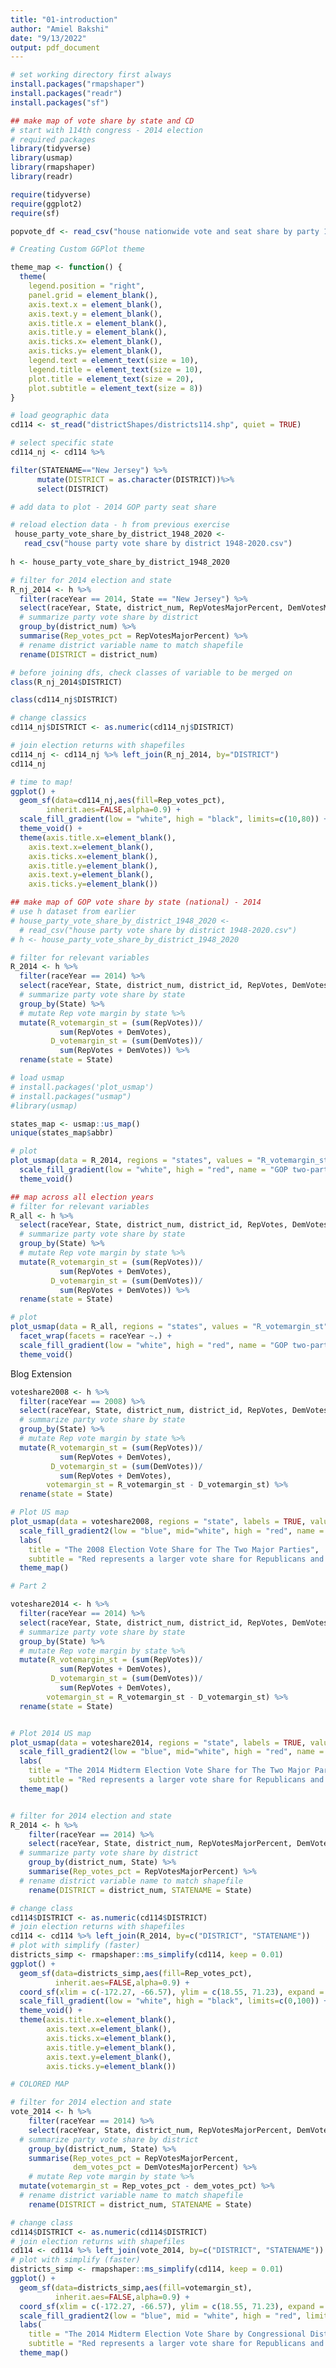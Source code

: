 ```yaml
---
title: "01-introduction"
author: "Amiel Bakshi"
date: "9/13/2022"
output: pdf_document
---
```


```r
# set working directory first always
install.packages("rmapshaper")
install.packages("readr")
install.packages("sf")

```

```r
## make map of vote share by state and CD
# start with 114th congress - 2014 election
# required packages
library(tidyverse)
library(usmap)
library(rmapshaper)
library(readr)

require(tidyverse)
require(ggplot2)
require(sf)

popvote_df <- read_csv("house nationwide vote and seat share by party 1948-2020.csv")

```

```r
# Creating Custom GGPlot theme

theme_map <- function() {
  theme(
    legend.position = "right",
    panel.grid = element_blank(),
    axis.text.x = element_blank(),
    axis.text.y = element_blank(),
    axis.title.x = element_blank(),
    axis.title.y = element_blank(),
    axis.ticks.x= element_blank(),
    axis.ticks.y= element_blank(),
    legend.text = element_text(size = 10),
    legend.title = element_text(size = 10),
    plot.title = element_text(size = 20),
    plot.subtitle = element_text(size = 8))
}

```


```r

# load geographic data
cd114 <- st_read("districtShapes/districts114.shp", quiet = TRUE)
```

```r
# select specific state
cd114_nj <- cd114 %>%

filter(STATENAME=="New Jersey") %>%
      mutate(DISTRICT = as.character(DISTRICT))%>%
      select(DISTRICT)

# add data to plot - 2014 GOP party seat share

# reload election data - h from previous exercise
 house_party_vote_share_by_district_1948_2020 <-
   read_csv("house party vote share by district 1948-2020.csv")
 
h <- house_party_vote_share_by_district_1948_2020

# filter for 2014 election and state
R_nj_2014 <- h %>%
  filter(raceYear == 2014, State == "New Jersey") %>%
  select(raceYear, State, district_num, RepVotesMajorPercent, DemVotesMajorPercent) %>%
  # summarize party vote share by district
  group_by(district_num) %>%
  summarise(Rep_votes_pct = RepVotesMajorPercent) %>%
  # rename district variable name to match shapefile
  rename(DISTRICT = district_num)

# before joining dfs, check classes of variable to be merged on
class(R_nj_2014$DISTRICT)

class(cd114_nj$DISTRICT)

# change classics
cd114_nj$DISTRICT <- as.numeric(cd114_nj$DISTRICT)

# join election returns with shapefiles
cd114_nj <- cd114_nj %>% left_join(R_nj_2014, by="DISTRICT")
cd114_nj

```

```r
# time to map!
ggplot() +
  geom_sf(data=cd114_nj,aes(fill=Rep_votes_pct),
        inherit.aes=FALSE,alpha=0.9) +
  scale_fill_gradient(low = "white", high = "black", limits=c(10,80)) +
  theme_void() +
  theme(axis.title.x=element_blank(),
    axis.text.x=element_blank(),
    axis.ticks.x=element_blank(),
    axis.title.y=element_blank(),
    axis.text.y=element_blank(),
    axis.ticks.y=element_blank())
```

```r
## make map of GOP vote share by state (national) - 2014
# use h dataset from earlier
# house_party_vote_share_by_district_1948_2020 <-
  # read_csv("house party vote share by district 1948-2020.csv")
# h <- house_party_vote_share_by_district_1948_2020

# filter for relevant variables
R_2014 <- h %>%
  filter(raceYear == 2014) %>%
  select(raceYear, State, district_num, district_id, RepVotes, DemVotes) %>%
  # summarize party vote share by state
  group_by(State) %>%
  # mutate Rep vote margin by state %>%
  mutate(R_votemargin_st = (sum(RepVotes))/
           sum(RepVotes + DemVotes),
         D_votemargin_st = (sum(DemVotes))/
           sum(RepVotes + DemVotes)) %>%
  rename(state = State)

# load usmap
# install.packages('plot_usmap')
# install.packages("usmap")
#library(usmap)

states_map <- usmap::us_map()
unique(states_map$abbr)
```

```r
# plot
plot_usmap(data = R_2014, regions = "states", values = "R_votemargin_st") +
  scale_fill_gradient(low = "white", high = "red", name = "GOP two-party voteshare margin") +
  theme_void()
```

```r
## map across all election years
# filter for relevant variables
R_all <- h %>%
  select(raceYear, State, district_num, district_id, RepVotes, DemVotes) %>%
  # summarize party vote share by state
  group_by(State) %>%
  # mutate Rep vote margin by state %>%
  mutate(R_votemargin_st = (sum(RepVotes))/
           sum(RepVotes + DemVotes),
         D_votemargin_st = (sum(DemVotes))/
           sum(RepVotes + DemVotes)) %>%
  rename(state = State)

# plot
plot_usmap(data = R_all, regions = "states", values = "R_votemargin_st") +
  facet_wrap(facets = raceYear ~.) +
  scale_fill_gradient(low = "white", high = "red", name = "GOP two-party voteshare margin") +
  theme_void()
```

Blog Extension

```r

voteshare2008 <- h %>%
  filter(raceYear == 2008) %>%
  select(raceYear, State, district_num, district_id, RepVotes, DemVotes) %>%
  # summarize party vote share by state
  group_by(State) %>%
  # mutate Rep vote margin by state %>%
  mutate(R_votemargin_st = (sum(RepVotes))/
           sum(RepVotes + DemVotes),
         D_votemargin_st = (sum(DemVotes))/
           sum(RepVotes + DemVotes), 
        votemargin_st = R_votemargin_st - D_votemargin_st) %>%
  rename(state = State)

# Plot US map
plot_usmap(data = voteshare2008, regions = "state", labels = TRUE, values = "votemargin_st") + 
  scale_fill_gradient2(low = "blue", mid="white", high = "red", name = "Voteshare Margin", limits = c(-1,1)) +
  labs(
    title = "The 2008 Election Vote Share for The Two Major Parties",
    subtitle = "Red represents a larger vote share for Republicans and blue represents a larger vote share for Democrats") +
  theme_map()

```

```r

# Part 2

voteshare2014 <- h %>%
  filter(raceYear == 2014) %>%
  select(raceYear, State, district_num, district_id, RepVotes, DemVotes) %>%
  # summarize party vote share by state
  group_by(State) %>%
  # mutate Rep vote margin by state %>%
  mutate(R_votemargin_st = (sum(RepVotes))/
           sum(RepVotes + DemVotes),
         D_votemargin_st = (sum(DemVotes))/
           sum(RepVotes + DemVotes), 
        votemargin_st = R_votemargin_st - D_votemargin_st) %>%
  rename(state = State)


# Plot 2014 US map
plot_usmap(data = voteshare2014, regions = "state", labels = TRUE, values = "votemargin_st") + 
  scale_fill_gradient2(low = "blue", mid="white", high = "red", name = "2008 Voteshare Margin", limits = c(-1,1)) +
  labs(
    title = "The 2014 Midterm Election Vote Share for The Two Major Parties",
    subtitle = "Red represents a larger vote share for Republicans and blue represents a larger vote share for Democrats") +
  theme_map()


# filter for 2014 election and state
R_2014 <- h %>%
    filter(raceYear == 2014) %>%
    select(raceYear, State, district_num, RepVotesMajorPercent, DemVotesMajorPercent) %>%
  # summarize party vote share by district
    group_by(district_num, State) %>%
    summarise(Rep_votes_pct = RepVotesMajorPercent) %>%
  # rename district variable name to match shapefile
    rename(DISTRICT = district_num, STATENAME = State)

# change class
cd114$DISTRICT <- as.numeric(cd114$DISTRICT)
# join election returns with shapefiles
cd114 <- cd114 %>% left_join(R_2014, by=c("DISTRICT", "STATENAME"))
# plot with simplify (faster)
districts_simp <- rmapshaper::ms_simplify(cd114, keep = 0.01)
ggplot() +
  geom_sf(data=districts_simp,aes(fill=Rep_votes_pct),
          inherit.aes=FALSE,alpha=0.9) +
  coord_sf(xlim = c(-172.27, -66.57), ylim = c(18.55, 71.23), expand = FALSE)+
  scale_fill_gradient(low = "white", high = "black", limits=c(0,100)) + 
  theme_void() +
  theme(axis.title.x=element_blank(),
        axis.text.x=element_blank(),
        axis.ticks.x=element_blank(),
        axis.title.y=element_blank(),
        axis.text.y=element_blank(),
        axis.ticks.y=element_blank())

# COLORED MAP

# filter for 2014 election and state
vote_2014 <- h %>%
    filter(raceYear == 2014) %>%
    select(raceYear, State, district_num, RepVotesMajorPercent, DemVotesMajorPercent) %>%
  # summarize party vote share by district
    group_by(district_num, State) %>%
    summarise(Rep_votes_pct = RepVotesMajorPercent,
              dem_votes_pct = DemVotesMajorPercent) %>%
    # mutate Rep vote margin by state %>%
  mutate(votemargin_st = Rep_votes_pct - dem_votes_pct) %>%
  # rename district variable name to match shapefile
    rename(DISTRICT = district_num, STATENAME = State)

# change class
cd114$DISTRICT <- as.numeric(cd114$DISTRICT)
# join election returns with shapefiles
cd114 <- cd114 %>% left_join(vote_2014, by=c("DISTRICT", "STATENAME"))
# plot with simplify (faster)
districts_simp <- rmapshaper::ms_simplify(cd114, keep = 0.01)
ggplot() +
  geom_sf(data=districts_simp,aes(fill=votemargin_st),
          inherit.aes=FALSE,alpha=0.9) +
  coord_sf(xlim = c(-172.27, -66.57), ylim = c(18.55, 71.23), expand = FALSE)+
  scale_fill_gradient2(low = "blue", mid = "white", high = "red", limits=c(-100,100)) + 
  labs(
    title = "The 2014 Midterm Election Vote Share by Congressional District",
    subtitle = "Red represents a larger vote share for Republicans and blue represents a larger vote share for Democrats") +
  theme_map()
```

